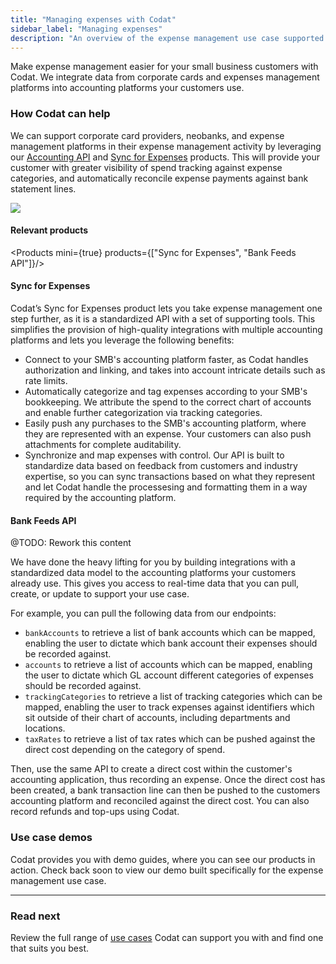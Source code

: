 ---
title: "Managing expenses with Codat"
sidebar_label: "Managing expenses"
description: "An overview of the expense management use case supported by Codat"
---


Make expense management easier for your small business customers with Codat. We integrate data from corporate cards and expenses management platforms into accounting platforms your customers use.

### How Codat can help

We can support corporate card providers, neobanks, and expense management platforms in their expense management activity by leveraging our [Accounting API](/accounting-api/overview) and [Sync for Expenses](/sync-for-expenses/overview) products. This will provide your customer with greater visibility of spend tracking against expense categories, and automatically reconcile expense payments against bank statement lines.

![](/img/use-cases/summary-pages/795ecc39-managing-expenses.png)

#### Relevant products

<Products mini={true} products={["Sync for Expenses", "Bank Feeds API"]}/>

#### Sync for Expenses

Codat’s Sync for Expenses product lets you take expense management one step further, as it is a standardized API with a set of supporting tools. This simplifies the provision of high-quality integrations with multiple accounting platforms and lets you leverage the following benefits:

- Connect to your SMB's accounting platform faster, as Codat handles authorization and linking, and takes into account intricate details such as rate limits.
- Automatically categorize and tag expenses according to your SMB's bookkeeping. We attribute the spend to the correct chart of accounts and enable further categorization via tracking categories.
- Easily push any purchases to the SMB's accounting platform, where they are represented with an expense. Your customers can also push attachments for complete auditability.
- Synchronize and map expenses with control. Our API is built to standardize data based on feedback from customers and industry expertise, so you can sync transactions based on what they represent and let Codat handle the processesing and formatting them in a way required by the accounting platform.

#### Bank Feeds API

@TODO: Rework this content

We have done the heavy lifting for you by building integrations with a standardized data model to the accounting platforms your customers already use. This gives you access to real-time data that you can pull, create, or update to support your use case.

For example, you can pull the following data from our endpoints:
- `bankAccounts` to retrieve a list of bank accounts which can be mapped, enabling the user to dictate which bank account their expenses should be recorded against.
- `accounts` to retrieve a list of accounts which can be mapped, enabling the user to dictate which GL account different categories of expenses should be recorded against.
- `trackingCategories` to retrieve a list of tracking categories which can be mapped, enabling the user to track expenses against identifiers which sit outside of their chart of accounts, including departments and locations.
- `taxRates` to retrieve a list of tax rates which can be pushed against the direct cost depending on the category of spend.

Then, use the same API to create a direct cost within the customer's accounting application, thus recording an expense. Once the direct cost has been created, a bank transaction line can then be pushed to the customers accounting platform and reconciled against the direct cost. You can also record refunds and top-ups using Codat. 

### Use case demos

Codat provides you with demo guides, where you can see our products in action. Check back soon to view our demo built specifically for the expense management use case.

---

### Read next

Review the full range of [use cases](/usecases/overview) Codat can support you with and find one that suits you best.
